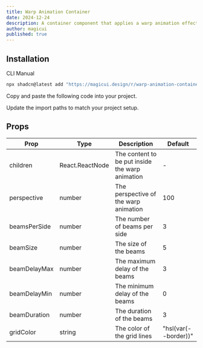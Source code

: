 ```yaml
---
title: Warp Animation Container
date: 2024-12-24
description: A container component that applies a warp animation effect to its children
author: magicui
published: true
---
```


<ComponentPreview name="warp-animation-container-demo" />

## Installation

<Tabs defaultValue="cli">

<TabsList>
  <TabsTrigger value="cli">CLI</TabsTrigger>
  <TabsTrigger value="manual">Manual</TabsTrigger>
</TabsList>
<TabsContent value="cli">

```bash
npx shadcn@latest add "https://magicui.design/r/warp-animation-container"
```

</TabsContent>

<TabsContent value="manual">

<Steps>

<Step>Copy and paste the following code into your project.</Step>

<ComponentSource name="warp-animation-container" />

<Step>Update the import paths to match your project setup.</Step>

</Steps>

</TabsContent>

</Tabs>

## Props

| Prop         | Type            | Description                                     | Default              |
| ------------ | --------------- | ----------------------------------------------- | -------------------- |
| children     | React.ReactNode | The content to be put inside the warp animation | -                    |
| perspective  | number          | The perspective of the warp animation           | 100                  |
| beamsPerSide | number          | The number of beams per side                    | 3                    |
| beamSize     | number          | The size of the beams                           | 5                    |
| beamDelayMax | number          | The maximum delay of the beams                  | 3                    |
| beamDelayMin | number          | The minimum delay of the beams                  | 0                    |
| beamDuration | number          | The duration of the beams                       | 3                    |
| gridColor    | string          | The color of the grid lines                     | "hsl(var(--border))" |
